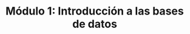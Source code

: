 ---
title: "Módulo 1: Introducción a las bases de datos"
description: "Aprende los conceptos básicos, fundamentos de las bases de datos y cómo funcionan."
order: 1
items:
  - title: "Introducción a las bases de datos"
    description: Aprende sobre que es una base de datos, cómo funcionan los DBMS y los principales elementos que interactuan para que te familiarices con los conceptos.
    video:
      duration: "47:04"
      url: "https://youtu.be/Ya8SKGqbGuw"
  - title: "Diagrama entidad-relación"
    description: Aprende a diseñar y construir bases de datos completamente desde cero, el aprender a diseñar una base de datos es parte fundamental de un ingeniero de software ya que nos permitirá y entender como un sistema funcionará
    video:
      duration: "48:58"
      url: "https://youtu.be/dC6I-SqixOg"
  - title: Normalización
    description: Conoce los conceptos de normalización, una técnica utilizada en bases de datos para reducir la redundacia en los datos que se almacenan para mejorar su estructura.
    video:
      duration: "48:11"
      url: "https://youtu.be/rIquqWW-vDE"
  - title: "Modelo físico, arquitecturas y diferencias entre SQL y NoSQL"
    description: Descubre como construir un modelo físico de datos para representar de forma más concisa cada una de las columnas y los tipos de datos asociados a una entidad, las arquitecturas más utilizadas en el ámbito del desarrollo de software y las diferencias entre un modelo relacional y las bases de datos NoSQL
    video:
      duration: "42:13"
      url: "https://youtu.be/E7aELqd-86Y"
---